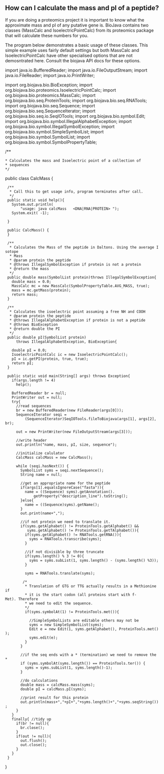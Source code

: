 == How can I calculate the mass and pI of a peptide? ==

If you are doing a proteomics project it is important to know what the approximate mass and pI of any putative gene is. BioJava contains two classes (MassCalc and IsoelectricPointCalc) from its proteomics package that will calculate these numbers for you.

The program below demonstrates a basic usage of these classes. This simple example uses fairly default settings but both MassCalc and IsoelectricPointCalc have other specialised options that are not demosntrated here. Consult the biojava API docs for these options.

<java>
import java.io.BufferedReader;
import java.io.FileOutputStream;
import java.io.FileReader;
import java.io.PrintWriter;

import org.biojava.bio.BioException;
import org.biojava.bio.proteomics.IsoelectricPointCalc;
import org.biojava.bio.proteomics.MassCalc;
import org.biojava.bio.seq.ProteinTools;
import org.biojava.bio.seq.RNATools;
import org.biojava.bio.seq.Sequence;
import org.biojava.bio.seq.SequenceIterator;
import org.biojava.bio.seq.io.SeqIOTools;
import org.biojava.bio.symbol.Edit;
import org.biojava.bio.symbol.IllegalAlphabetException;
import org.biojava.bio.symbol.IllegalSymbolException;
import org.biojava.bio.symbol.SimpleSymbolList;
import org.biojava.bio.symbol.SymbolList;
import org.biojava.bio.symbol.SymbolPropertyTable;

/**
 * Calculates the mass and Isoelectric point of a collection of
 * sequences  
 */

public class CalcMass {

  /**
   * Call this to get usage info, program terminates after call.
   */
  public static void help(){
    System.out.println(
        "usage: java calcMass <file> <format> <DNA|RNA|PROTEIN> <out file>");
    System.exit( -1);

  }

  public CalcMass() {
  }

  /**
   * Calculates the Mass of the peptide in Daltons. Using the average Isotope
   * Mass
   * @param protein the peptide
   * @throws IllegalSymbolException if <code>protein</code> is not a protein
   * @return the mass
   */
  public double mass(SymbolList protein)throws IllegalSymbolException{
    double mass = 0.0;
    MassCalc mc = new MassCalc(SymbolPropertyTable.AVG_MASS, true);
    mass = mc.getMass(protein);
    return mass;
  }

  /**
   * Calculates the isoelectric point assuming a free NH and COOH
   * @param protein the peptide
   * @throws IllegalAlphabetException if <code>protein</code> is not a peptide
   * @throws BioException
   * @return double the PI
   */
  public double pI(SymbolList protein)
      throws IllegalAlphabetException, BioException{

    double pI = 0.0;
    IsoelectricPointCalc ic = new IsoelectricPointCalc();
    pI = ic.getPI(protein, true, true);
    return pI;
  }

  public static void main(String[] args) throws Exception{
    if(args.length != 4)
      help();

    BufferedReader br = null;
    PrintWriter out = null;
    try{
      //read sequences
      br = new BufferedReader(new FileReader(args[0]));
      SequenceIterator seqi =
          (SequenceIterator)SeqIOTools.fileToBiojava(args[1], args[2], br);

      out = new PrintWriter(new FileOutputStream(args[3]));

      //write header
      out.println("name, mass, pI, size, sequence");

      //initialize calulator
      CalcMass calcMass = new CalcMass();

      while (seqi.hasNext()) {
        SymbolList syms = seqi.nextSequence();
        String name = null;

        //get an appropriate name for the peptide
        if(args[1].equalsIgnoreCase("fasta")){
          name = ((Sequence) syms).getAnnotation().
              getProperty("description_line").toString();
        }else{
          name = ((Sequence)syms).getName();
        }
        out.print(name+",");

        //if not protein we need to translate it.
        if(syms.getAlphabet() != ProteinTools.getAlphabet() &&
           syms.getAlphabet() != ProteinTools.getTAlphabet()){
          if(syms.getAlphabet() != RNATools.getRNA()){
            syms = RNATools.transcribe(syms);
          }

          //if not divisible by three truncate
          if(syms.length() % 3 != 0){
            syms = syms.subList(1, syms.length() - (syms.length() %3));
          }

          syms = RNATools.translate(syms);

         /*
          * Translation of GTG or TTG actually results in a Methionine if
          * it is the start codon (all proteins start with f-Met). Therefore
          * we need to edit the sequence.
          */      
          if(syms.symbolAt(1) != ProteinTools.met()){
            
            //SimpleSymbolLists are editable others may not be
            syms = new SimpleSymbolList(syms);
            Edit e = new Edit(1, syms.getAlphabet(), ProteinTools.met());
            syms.edit(e);
          }
        }

        //if the seq ends with a * (termination) we need to remove the *
        if (syms.symbolAt(syms.length()) == ProteinTools.ter()) {
          syms = syms.subList(1, syms.length()-1);
        }

        //do calculations
        double mass = calcMass.mass(syms);
        double pI = calcMass.pI(syms);

        //print result for this protein
        out.println(mass+","+pI+","+syms.length()+","+syms.seqString());
      }
    }
    finally{ //tidy up
      if(br != null){
        br.close();
      }
      if(out != null){
        out.flush();
        out.close();
      }
    }
  }
}
</java>